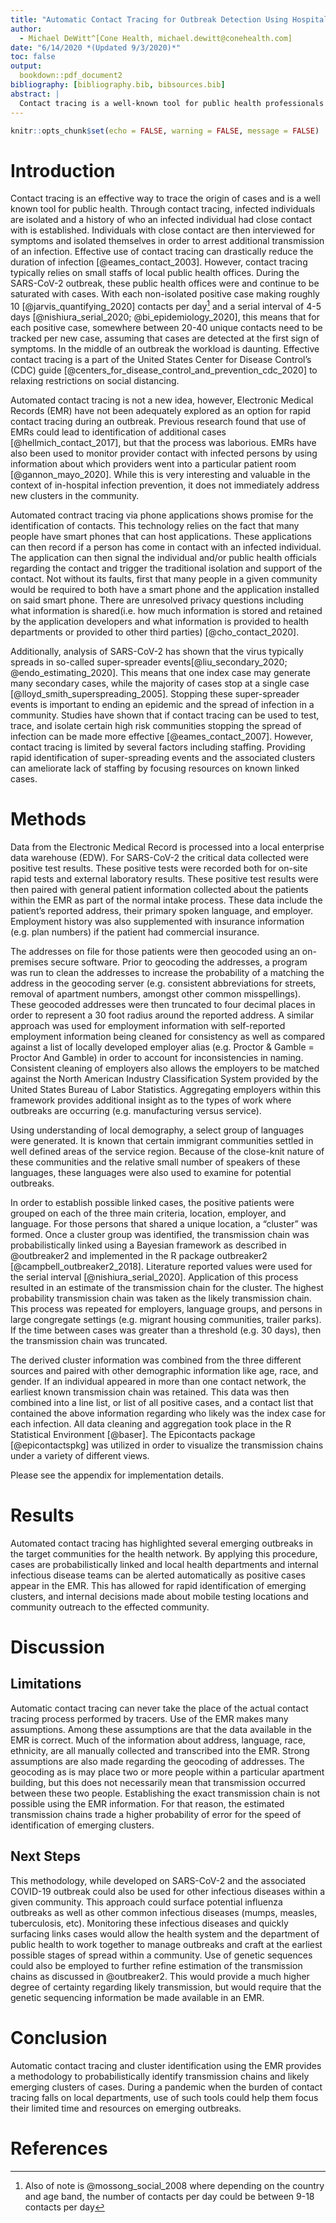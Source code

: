 ```yaml
---
title: "Automatic Contact Tracing for Outbreak Detection Using Hospital Electronic Medical Record Data"
author: 
  - Michael DeWitt^[Cone Health, michael.dewitt@conehealth.com]
date: "6/14/2020 *(Updated 9/3/2020)*"
toc: false
output: 
  bookdown::pdf_document2
bibliography: [bibliography.bib, bibsources.bib]
abstract: |
  Contact tracing is a well-known tool for public health professionals to trace and isolate contacts of known infectious persons. During a pandemic contact tracing is critical to ending an outbreak, but the volume of cases makes tracing difficult without adequate staffing tools. Hospitals equipped with electronic medical records can utilize these databases to automatically link cases into possible transmission chains and surface potential new outbreaks. While this automatic contact tracing does not have the richness of contact tracing interviews, it does provide a way for health systems to highlight potential super-spreader events and support their local health departments. Additionally, these data provide insight into how a given infection is spreading locally. These insights can be used to inform policy at the local level.
---
```


```r
knitr::opts_chunk$set(echo = FALSE, warning = FALSE, message = FALSE)
```

# Introduction

Contact tracing is an effective way to trace the origin of cases and is a well known tool for public health.
Through contact tracing, infected individuals are isolated and a history of who an infected individual had close contact with is established.
Individuals with close contact are then interviewed for symptoms and isolated themselves in order to arrest additional transmission of an infection.
Effective use of contact tracing can drastically reduce the duration of infection [@eames_contact_2003].
However, contact tracing typically relies on small staffs of local public health offices.
During the SARS-CoV-2 outbreak, these public health offices were and continue to be saturated with cases.
With each non-isolated positive case making roughly 10 [@jarvis_quantifying_2020] contacts per day^[Also of note is @mossong_social_2008 where depending on the country and age band, the number of contacts per day could be between 9-18 contacts per day] and a serial interval of 4-5 days [@nishiura_serial_2020; @bi_epidemiology_2020], this means that for each positive case, somewhere between 20-40 unique contacts need to be tracked per new case, assuming that cases are detected at the first sign of symptoms.
In the middle of an outbreak the workload is daunting.
Effective contact tracing is a part of the United States Center for Disease Control's (CDC) guide [@centers_for_disease_control_and_prevention_cdc_2020] to relaxing restrictions on social distancing.

Automated contact tracing is not a new idea, however, Electronic Medical Records (EMR) have not been adequately explored as an option for rapid contact tracing during an outbreak.
Previous research found that use of EMRs could lead to identification of additional cases [@hellmich_contact_2017], but that the process was laborious.
EMRs have also been used to monitor provider contact with infected persons by using information about which providers went into a particular patient room [@gannon_mayo_2020].
While this is very interesting and valuable in the context of in-hospital infection prevention, it does not immediately address new clusters in the community.

Automated contract tracing via phone applications shows promise for the identification of contacts.
This technology relies on the fact that many people have smart phones that can host applications.
These applications can then record if a person has come in contact with an infected individual.
The application can then signal the individual and/or public health officials regarding the contact and trigger the traditional isolation and support of the contact.
Not without its faults, first that many people in a given community would be required to both have a smart phone and the application installed on said smart phone.
There are unresolved privacy questions including what information is shared(i.e. how much information is stored and retained by the application developers and what information is provided to health departments or provided to other third parties) [@cho_contact_2020].

Additionally, analysis of SARS-CoV-2 has shown that the virus typically spreads in so-called super-spreader events[@liu_secondary_2020; @endo_estimating_2020]. 
This means that one index case may generate many secondary cases, while the majority of cases stop at a single case [@lloyd_smith_superspreading_2005].
Stopping these super-spreader events is important to ending an epidemic and the spread of infection in a community.
Studies have shown that if contact tracing can be used to test, trace, and isolate certain high risk communities stopping the spread of infection can be made more effective [@eames_contact_2007].
However, contact tracing is limited by several factors including staffing.
Providing rapid identification of super-spreading events and the associated clusters can ameliorate lack of staffing by focusing resources on known linked cases.

# Methods

Data from the Electronic Medical Record is processed into a local enterprise data warehouse (EDW). 
For SARS-CoV-2 the critical data collected were positive test results.
These positive tests were recorded both for on-site rapid tests and external laboratory results.
These positive test results were then paired with general patient information collected about the patients within the EMR as part of the normal intake process. 
These data include the patient's reported address, their primary spoken language, and employer.
Employment history was also supplemented with insurance information (e.g. plan numbers) if the patient had commercial insurance.

The addresses on file for those patients were then geocoded using an on-premises secure software.
Prior to geocoding the addresses, a program was run to clean the addresses to increase the probability of a matching the address in the geocoding server (e.g. consistent abbreviations for streets, removal of apartment numbers, amongst other common misspellings).
These geocoded addresses were then truncated to four decimal places in order to represent a 30 foot radius around the reported address. 
A similar approach was used for employment information with self-reported employment information being cleaned for consistency as well as compared against a list of locally developed employer alias (e.g. Proctor & Gamble = Proctor And Gamble) in order to account for inconsistencies in naming.
Consistent cleaning of employers also allows the employers to be matched against the North American Industry Classification System provided by the United States Bureau of Labor Statistics.
Aggregating employers within this framework provides additional insight as to the types of work where outbreaks are occurring (e.g. manufacturing versus service).

Using understanding of local demography, a select group of languages were generated.
It is known that certain immigrant communities settled in well defined areas of the service region.
Because of the close-knit nature of these communities and the relative small number of speakers of these languages, these languages were also used to examine for potential outbreaks.

In order to establish possible linked cases, the positive patients were grouped on each of the three main criteria, location, employer, and language. 
For those persons that shared a unique location, a "cluster" was formed.
Once a cluster group was identified, the transmission chain was probabilistically linked using a Bayesian framework as described in @outbreaker2 and implemented in the R package outbreaker2 [@campbell_outbreaker2_2018].
Literature reported values were used for the serial interval [@nishiura_serial_2020].
Application of this process resulted in an estimate of the transmission chain for the cluster.
The highest probability transmission chain was taken as the likely transmission chain.
This process was repeated for employers, language groups, and persons in large congregate settings (e.g. migrant housing communities, trailer parks).
If the time between cases was greater than a threshold (e.g. 30 days), then the transmission chain was truncated.

The derived cluster information was combined from the three different sources and paired with other demographic information like age, race, and gender.
If an individual appeared in more than one contact network, the earliest known transmission chain was retained.
This data was then combined into a line list, or list of all positive cases, and a contact list that contained the above information regarding who likely was the index case for each infection.
All data cleaning and aggregation took place in the R Statistical Environment [@baser].
The Epicontacts package [@epicontactspkg] was utilized in order to visualize the transmission chains under a variety of different views.

Please see the appendix for implementation details.

# Results

Automated contact tracing has highlighted several emerging outbreaks in the target communities for the
health network. 
By applying this procedure, cases are probabilistically linked and local health departments and internal infectious disease teams can be alerted automatically as positive cases appear in the EMR.
This has allowed for rapid identification of emerging clusters, and internal decisions made about mobile testing locations and community outreach to the effected community.

# Discussion

## Limitations
Automatic contact tracing can never take the place of the actual contact tracing process performed by tracers.
Use of the EMR makes many assumptions. Among these assumptions are that the data available in the EMR is correct. 
Much of the information about address, language, race, ethnicity, are all manually collected and transcribed into the EMR. 
Strong assumptions are also made regarding the geocoding of addresses. 
The geocoding as is may place two or more people within a particular apartment building, but this does not necessarily mean that transmission occurred between these two people.
Establishing the exact transmission chain is not possible using the EMR information.
For that reason, the estimated transmission chains trade a higher probability of error for the speed of identification of emerging clusters.

## Next Steps

This methodology, while developed on SARS-CoV-2 and the associated COVID-19 outbreak could also be used for other infectious diseases within a given community.
This approach could surface potential influenza outbreaks as well as other common infectious diseases (mumps, measles, tuberculosis, etc).
Monitoring these infectious diseases and quickly surfacing links cases would allow the health system and the department of public health to work together to manage outbreaks and craft at the earliest possible stages of spread within a community.
Use of genetic sequences could also be employed to further refine estimation of the transmission chains as discussed in @outbreaker2. 
This would provide a much higher degree of certainty regarding likely transmission, but would require that the genetic sequencing information be made available in an EMR.

# Conclusion

Automatic contact tracing and cluster identification using the EMR provides a methodology to probabilistically identify transmission chains and likely emerging clusters of cases.
During a pandemic when the burden of contact tracing falls on local departments, use of such tools could help them focus their limited time and resources on emerging outbreaks.

# References


